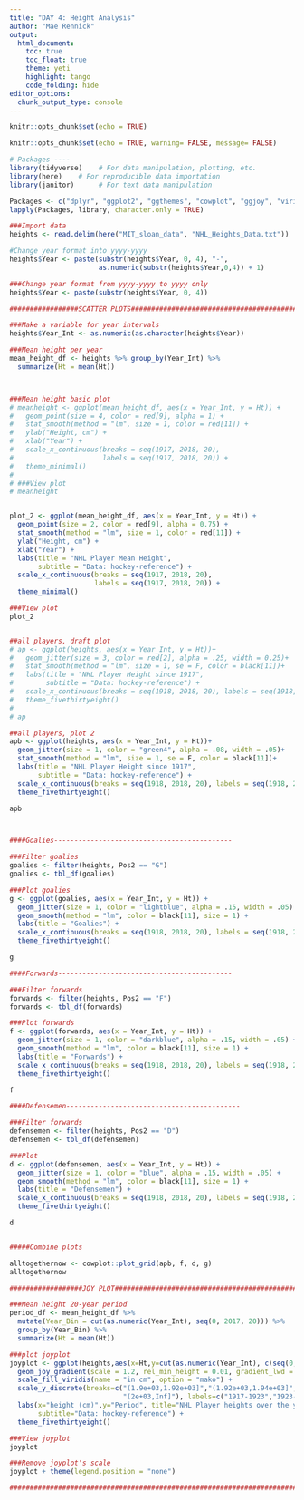 ```yaml
---
title: "DAY 4: Height Analysis"
author: "Mae Rennick"
output: 
  html_document:
    toc: true
    toc_float: true
    theme: yeti
    highlight: tango
    code_folding: hide
editor_options: 
  chunk_output_type: console
---
```


```r
knitr::opts_chunk$set(echo = TRUE)
```



```r
knitr::opts_chunk$set(echo = TRUE, warning= FALSE, message= FALSE)

# Packages ----
library(tidyverse)    # For data manipulation, plotting, etc. 
library(here)    # For reproducible data importation 
library(janitor)      # For text data manipulation

Packages <- c("dplyr", "ggplot2", "ggthemes", "cowplot", "ggjoy", "viridis", "extrafont")
lapply(Packages, library, character.only = TRUE)

```
 
 
```r

###Import data
heights <- read.delim(here("MIT_sloan_data", "NHL_Heights_Data.txt"))

#Change year format into yyyy-yyyy 
heights$Year <- paste(substr(heights$Year, 0, 4), "-", 
                      as.numeric(substr(heights$Year,0,4)) + 1)

###Change year format from yyyy-yyyy to yyyy only
heights$Year <- paste(substr(heights$Year, 0, 4))

#################SCATTER PLOTS#########################################

###Make a variable for year intervals
heights$Year_Int <- as.numeric(as.character(heights$Year))

###Mean height per year
mean_height_df <- heights %>% group_by(Year_Int) %>%
  summarize(Ht = mean(Ht))



###Mean height basic plot
# meanheight <- ggplot(mean_height_df, aes(x = Year_Int, y = Ht)) +
#   geom_point(size = 4, color = red[9], alpha = 1) +
#   stat_smooth(method = "lm", size = 1, color = red[11]) +
#   ylab("Height, cm") +
#   xlab("Year") +
#   scale_x_continuous(breaks = seq(1917, 2018, 20), 
#                      labels = seq(1917, 2018, 20)) +
#   theme_minimal()
# 
# ###View plot
# meanheight


plot_2 <- ggplot(mean_height_df, aes(x = Year_Int, y = Ht)) +
  geom_point(size = 2, color = red[9], alpha = 0.75) +
  stat_smooth(method = "lm", size = 1, color = red[11]) +
  ylab("Height, cm") +
  xlab("Year") +
  labs(title = "NHL Player Mean Height", 
       subtitle = "Data: hockey-reference") +
  scale_x_continuous(breaks = seq(1917, 2018, 20), 
                     labels = seq(1917, 2018, 20)) +
  theme_minimal()

###View plot
plot_2


##all players, draft plot
# ap <- ggplot(heights, aes(x = Year_Int, y = Ht))+
#   geom_jitter(size = 3, color = red[2], alpha = .25, width = 0.25)+
#   stat_smooth(method = "lm", size = 1, se = F, color = black[11])+
#   labs(title = "NHL Player Height since 1917",
#        subtitle = "Data: hockey-reference") +
#   scale_x_continuous(breaks = seq(1918, 2018, 20), labels = seq(1918, 2018, 20))+
#   theme_fivethirtyeight() 
# 
# ap

##all players, plot 2
apb <- ggplot(heights, aes(x = Year_Int, y = Ht))+
  geom_jitter(size = 1, color = "green4", alpha = .08, width = .05)+
  stat_smooth(method = "lm", size = 1, se = F, color = black[11])+
  labs(title = "NHL Player Height since 1917",
       subtitle = "Data: hockey-reference") +
  scale_x_continuous(breaks = seq(1918, 2018, 20), labels = seq(1918, 2018, 20))+
  theme_fivethirtyeight() 

apb



####Goalies--------------------------------------------

###Filter goalies
goalies <- filter(heights, Pos2 == "G")
goalies <- tbl_df(goalies)

###Plot goalies
g <- ggplot(goalies, aes(x = Year_Int, y = Ht)) +
  geom_jitter(size = 1, color = "lightblue", alpha = .15, width = .05) +
  geom_smooth(method = "lm", color = black[11], size = 1) +
  labs(title = "Goalies") +
  scale_x_continuous(breaks = seq(1918, 2018, 20), labels = seq(1918, 2018, 20)) +
  theme_fivethirtyeight()

g

####Forwards-------------------------------------------

###Filter forwards
forwards <- filter(heights, Pos2 == "F")
forwards <- tbl_df(forwards)

###Plot forwards
f <- ggplot(forwards, aes(x = Year_Int, y = Ht)) +
  geom_jitter(size = 1, color = "darkblue", alpha = .15, width = .05) +
  geom_smooth(method = "lm", color = black[11], size = 1) +
  labs(title = "Forwards") +
  scale_x_continuous(breaks = seq(1918, 2018, 20), labels = seq(1918, 2018, 20)) +
  theme_fivethirtyeight()

f

####Defensemen-------------------------------------------

###Filter forwards
defensemen <- filter(heights, Pos2 == "D")
defensemen <- tbl_df(defensemen)

###Plot
d <- ggplot(defensemen, aes(x = Year_Int, y = Ht)) +
  geom_jitter(size = 1, color = "blue", alpha = .15, width = .05) +
  geom_smooth(method = "lm", color = black[11], size = 1) +
  labs(title = "Defensemen") +
  scale_x_continuous(breaks = seq(1918, 2018, 20), labels = seq(1918, 2018, 20)) +
  theme_fivethirtyeight()

d


#####Combine plots 

alltogethernow <- cowplot::plot_grid(apb, f, d, g)
alltogethernow

##################JOY PLOT########################################################

###Mean height 20-year period
period_df <- mean_height_df %>%
  mutate(Year_Bin = cut(as.numeric(Year_Int), seq(0, 2017, 20))) %>%
  group_by(Year_Bin) %>%
  summarize(Ht = mean(Ht))

###plot joyplot
joyplot <- ggplot(heights,aes(x=Ht,y=cut(as.numeric(Year_Int), c(seq(0, 2017, 20), Inf)), fill=..x..)) +
  geom_joy_gradient(scale = 1.2, rel_min_height = 0.01, gradient_lwd = 1.) +    
  scale_fill_viridis(name = "in cm", option = "mako") +
  scale_y_discrete(breaks=c("(1.9e+03,1.92e+03]","(1.92e+03,1.94e+03]", "(1.94e+03,1.96e+03]", "(1.96e+03,1.98e+03]","(1.98e+03,2e+03]",
                            "(2e+03,Inf]"), labels=c("1917-1923","1923-1943","1943-1963","1963-1983","1983-2003","2003-2017")) +
  labs(x="height (cm)",y="Period", title="NHL Player heights over the years",
       subtitle="Data: hockey-reference") +
  theme_fivethirtyeight() 

###View joyplot
joyplot

###Remove joyplot's scale
joyplot + theme(legend.position = "none") 

####################################################################################################################



```
 
 